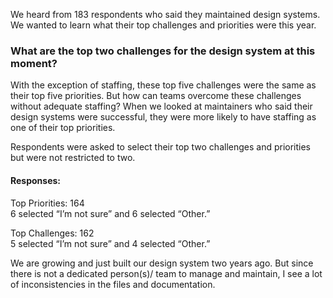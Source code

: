 
<ScreenBlock>
<div id="section-4">
  <SectionHeader number={4} title="Maintainers’ Challenges">
    <p>We heard from 183 respondents who said they maintained design systems. We wanted to learn what their top challenges and priorities were this year.</p>
  </SectionHeader>
  
  <Grid>
    <GridCell spanMD={7} spanLG={9}>
      <h3>What are the top two challenges for the design system at this moment?</h3>
    </GridCell>
  </Grid>
  
  <Grid>
    <GridCell span={6} spanSM={6} spanMD={8} spanLG={12}>
      <ComarisonChart />
      <ComarisonTable />
    </GridCell>
  </Grid>

  <Grid gapMD="lg" gapLG="none">
    <GridCell spanMD={6} spanLG={9}>
      <p className="cmp-type-heading-4">With the exception of staffing, these top five challenges were the same as their top five priorities. But how can teams overcome these challenges without adequate staffing? When we looked at maintainers who said their design systems were successful, they were more likely to have staffing as one of their top priorities.</p>
    </GridCell>
    <GridCell spanMD={2} startMD={7} startLG={11}>
      <p className="cmp-type-caption">Respondents were asked to select their top two challenges and priorities but were not restricted to&nbsp;two.</p>
      <h4 className="cmp-type-caption">Responses:</h4>
      <p className="cmp-type-caption">Top Priorities:&nbsp;164<br />
      6&nbsp;selected “I’m&nbsp;not&nbsp;sure” and
      6&nbsp;selected&nbsp;“Other.”</p>
      <p className="cmp-type-caption">Top Challenges:&nbsp;162<br />
      5&nbsp;selected “I’m not sure” and
      4&nbsp;selected&nbsp;“Other.”</p>
    </GridCell>
  </Grid>
  
  <Quote source="Design System Maintainer">We are growing and just built our design system two years ago. But since there is not a dedicated person(s)/ team to manage and maintain, I see a lot of inconsistencies in the files and documentation.</Quote>

  <RelatedReading>
    <RelatedArticle
      title="Why Your Design System Needs a Documentation Site"
      description="Adoption has been a top challenge for many design systems over the past five years. If your team is struggling with adoption, one way to address it is to make your documentation more user-friendly."
      image="/images/2022/accelerate-adoption.svg"
      href="https://sparkbox.com/foundry/how_a_documentation_site_can_increase_your_design_system_subscribers" />
    <RelatedArticle
      title="A New Design System to Meet Changing Needs"
      description="Many teams face staffing struggles to support an entire organization’s design system. Learn how Sparkbox worked with a client recently to plan for this."
      image="/images/2022/starting-over.svg"
      href="https://sparkbox.com/foundry/design_system_action_plan_case_study_building_a_design_system_foundation"
    />
  </RelatedReading>
</div>
</ScreenBlock>
